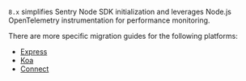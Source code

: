 `8.x` simplifies Sentry Node SDK initialization and leverages Node.js OpenTelemetry instrumentation for performance monitoring.

There are more specific migration guides for the following platforms:

- [Express](../../../express/migration/v7-to-v8/)
- [Koa](../../../koa/migration/v7-to-v8/)
- [Connect](../../../connect/migration/v7-to-v8/)
